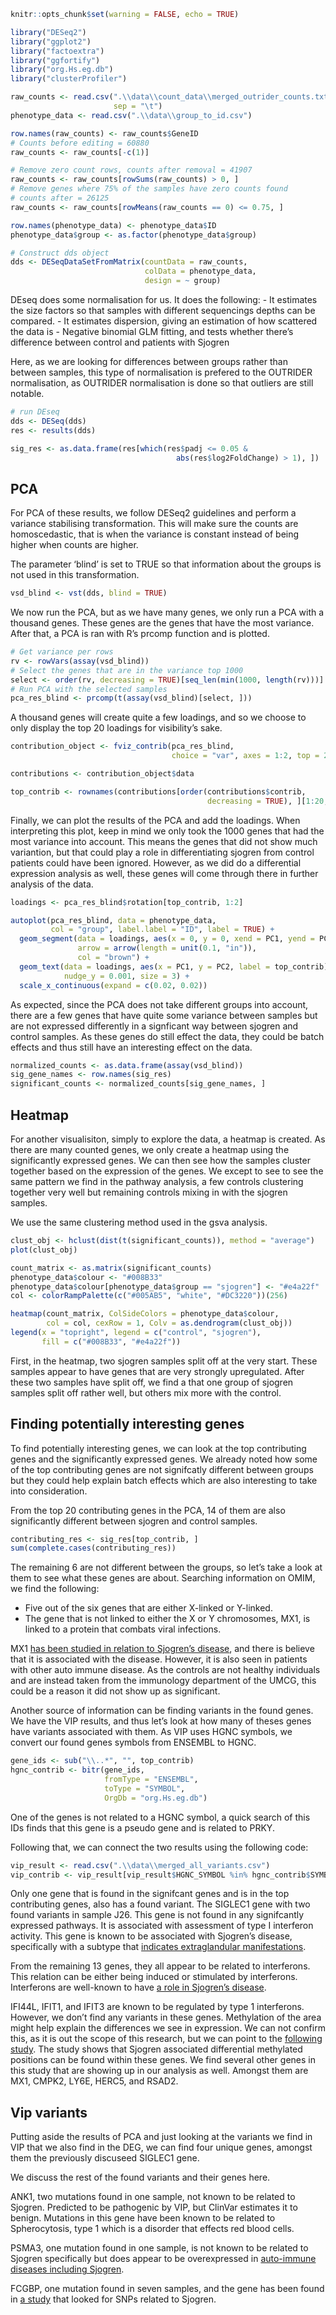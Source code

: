 ```r
knitr::opts_chunk$set(warning = FALSE, echo = TRUE)
```

```r
library("DESeq2")
library("ggplot2")
library("factoextra")
library("ggfortify")
library("org.Hs.eg.db")
library("clusterProfiler")
```

```r
raw_counts <- read.csv(".\\data\\count_data\\merged_outrider_counts.txt",
                       sep = "\t")
phenotype_data <- read.csv(".\\data\\group_to_id.csv")

row.names(raw_counts) <- raw_counts$GeneID
# Counts before editing = 60880
raw_counts <- raw_counts[-c(1)]

# Remove zero count rows, counts after removal = 41907
raw_counts <- raw_counts[rowSums(raw_counts) > 0, ]
# Remove genes where 75% of the samples have zero counts found
# counts after = 26125
raw_counts <- raw_counts[rowMeans(raw_counts == 0) <= 0.75, ]

row.names(phenotype_data) <- phenotype_data$ID
phenotype_data$group <- as.factor(phenotype_data$group)
```

```r
# Construct dds object
dds <- DESeqDataSetFromMatrix(countData = raw_counts,
                              colData = phenotype_data,
                              design = ~ group)
```


DEseq does some normalisation for us. It does the following:
- It estimates the size factors so that samples with different sequencings depths can be compared.
- It estimates dispersion, giving an estimation of how scattered the data is
- Negative binomial GLM fitting, and tests whether there's difference between control and patients with Sjogren

Here, as we are looking for differences between groups rather than between samples, this type of normalisation is prefered to
the OUTRIDER normalisation, as OUTRIDER normalisation is done so that outliers are still notable.
```r
# run DEseq
dds <- DESeq(dds)
res <- results(dds)

sig_res <- as.data.frame(res[which(res$padj <= 0.05 &
                                     abs(res$log2FoldChange) > 1), ])
```

## PCA

For PCA of these results, we follow DESeq2 guidelines and perform a variance stabilising transformation. This will make
sure the counts are homoscedastic, that is when the variance is constant instead of being higher when counts are higher.

The parameter 'blind' is set to TRUE so that information about the groups is not used in this transformation.
```r
vsd_blind <- vst(dds, blind = TRUE)
```

We now run the PCA, but as we have many genes, we only run a PCA with a thousand genes. These genes are the genes that
have the most variance. After that, a PCA is ran with R's prcomp function and is plotted.

```r
# Get variance per rows
rv <- rowVars(assay(vsd_blind))
# Select the genes that are in the variance top 1000
select <- order(rv, decreasing = TRUE)[seq_len(min(1000, length(rv)))]
# Run PCA with the selected samples
pca_res_blind <- prcomp(t(assay(vsd_blind)[select, ]))
```

A thousand genes will create quite a few loadings, and so we choose to only display the top 20 loadings for visibility's sake.

```r
contribution_object <- fviz_contrib(pca_res_blind,
                                    choice = "var", axes = 1:2, top = 20)

contributions <- contribution_object$data

top_contrib <- rownames(contributions[order(contributions$contrib,
                                            decreasing = TRUE), ][1:20, ])
```

Finally, we can plot the results of the PCA and add the loadings. When interpreting this plot, keep in mind we only took
the 1000 genes that had the most variance into account. This means the genes that did not show much variantion, but that could play a 
role in differentiating sjogren from control patients could have been ignored. However, as we did do a differential expression analysis as
well, these genes will come through there in further analysis of the data.

```r
loadings <- pca_res_blind$rotation[top_contrib, 1:2]

autoplot(pca_res_blind, data = phenotype_data,
         col = "group", label.label = "ID", label = TRUE) +
  geom_segment(data = loadings, aes(x = 0, y = 0, xend = PC1, yend = PC2),
               arrow = arrow(length = unit(0.1, "in")),
               col = "brown") +
  geom_text(data = loadings, aes(x = PC1, y = PC2, label = top_contrib),
            nudge_y = 0.001, size = 3) +
  scale_x_continuous(expand = c(0.02, 0.02))
```

As expected, since the PCA does not take different groups into account, there are a few genes that have quite some
variance between samples but are not expressed differently in a signficant way between sjogren and control samples.
As these genes do still effect the data, they could be batch effects and thus still have an interesting effect on the data.

```r
normalized_counts <- as.data.frame(assay(vsd_blind))
sig_gene_names <- row.names(sig_res)
significant_counts <- normalized_counts[sig_gene_names, ]
```

## Heatmap

For another visualisiton, simply to explore the data, a heatmap is created. As there are many counted genes, we only create a heatmap using the significantly
expressed genes. We can then see how the samples cluster together based on the expression of the genes. We except to see to see the same 
pattern we find in the pathway analysis, a few controls clustering together very well but remaining controls mixing in with the sjogren samples.

We use the same clustering method used in the gsva analysis.

```r
clust_obj <- hclust(dist(t(significant_counts)), method = "average")
plot(clust_obj)
```

```r
count_matrix <- as.matrix(significant_counts)
phenotype_data$colour <- "#008B33"
phenotype_data$colour[phenotype_data$group == "sjogren"] <- "#e4a22f"
col <- colorRampPalette(c("#005AB5", "white", "#DC3220"))(256)

heatmap(count_matrix, ColSideColors = phenotype_data$colour,
        col = col, cexRow = 1, Colv = as.dendrogram(clust_obj))
legend(x = "topright", legend = c("control", "sjogren"),
       fill = c("#008B33", "#e4a22f"))
```

First, in the heatmap, two sjogren samples split off at the very start. These samples appear to have genes 
that are very strongly upregulated. After these two samples have split off, we find a that one group of sjogren samples
split off rather well, but others mix more with the control.

## Finding potentially interesting genes

To find potentially interesting genes, we can look at the top contributing genes and the significantly expressed genes.
We already noted how some of the top contributing genes are not signifcatly different between groups but they could 
help explain batch effects which are also interesting to take into consideration.

From the top 20 contributing genes in the PCA, 14 of them are also significantly different between sjogren and control
samples.

```r
contributing_res <- sig_res[top_contrib, ]
sum(complete.cases(contributing_res))
```

The remaining 6 are not different between the groups, so let's take a look at them to see what these genes are about.
Searching information on OMIM, we find the following:

- Five out of the six genes that are either X-linked or Y-linked.
- The gene that is not linked to either the X or Y chromosomes, MX1, is linked to a protein that combats viral infections.

MX1 [has been studied in relation to Sjogren's disease](https://pubmed.ncbi.nlm.nih.gov/31241661/), and there is believe that it is associated with the disease. However, 
it is also seen in patients with other auto immune disease. As the controls are not healthy individuals and are instead taken from
the immunology department of the UMCG, this could be a reason it did not show up as significant. 

Another source of information can be finding variants in the found genes. We have the VIP results, and thus let's look 
at how many of theses genes have variants associated with them. As VIP uses HGNC symbols, we convert our found genes 
symbols from ENSEMBL to HGNC. 

```r
gene_ids <- sub("\\..*", "", top_contrib)
hgnc_contrib <- bitr(gene_ids,
                     fromType = "ENSEMBL",
                     toType = "SYMBOL",
                     OrgDb = "org.Hs.eg.db")
```

One of the genes is not related to a HGNC symbol, a quick search of this IDs finds that this gene is a pseudo gene and 
is related to PRKY.

Following that, we can connect the two results using the following code:

```r
vip_result <- read.csv(".\\data\\merged_all_variants.csv")
vip_contrib <- vip_result[vip_result$HGNC_SYMBOL %in% hgnc_contrib$SYMBOL, ]
```

Only one gene that is found in the signifcant genes and is in the top contributing genes, also has a found variant. The
SIGLEC1 gene with two found variants in sample J26. This gene is not found in any signifcantly expressed pathways. It is 
associated with assessment of type I interferon activity. This gene is known to be associated with Sjogren's disease, specifically
with a subtype that [indicates extraglandular manifestations](https://rmdopen.bmj.com/content/2/2/e000292).

From the remaining 13 genes, they all appear to be related to interferons. This relation can be either being induced 
or stimulated by interferons. Interferons are well-known to have [a role in Sjogren's disease](https://pmc.ncbi.nlm.nih.gov/articles/PMC7916411/).

IFI44L, IFIT1, and IFIT3 are known to be regulated by type 1 interferons. However, we don't find  any variants in these 
genes. Methylation of the area might help explain the differences we see in expression. We can not confirm this, as 
it is out the scope of this research, but we can point to the [following study](https://www.nature.com/articles/s41598-021-01324-0).
The study shows that Sjogren associated differential methylated positions can be found within these genes. We find several
other genes in this study that are showing up in our analysis as well. Amongst them are MX1, CMPK2, LY6E, HERC5, and RSAD2.

## Vip variants

Putting aside the results of PCA and just looking at the variants we find in VIP that we also find in the DEG, we can
find four unique genes, amongst them the previously discuseed SIGLEC1 gene. 

We discuss the rest of the found variants and their genes here.

ANK1, two mutations found in one sample, not known to be related to Sjogren. Predicted to be pathogenic by VIP, but ClinVar
estimates it to benign. Mutations in this gene have been known to be related to Spherocytosis, type 1 which is a disorder that
effects red blood cells.

PSMA3, one mutation found in one sample, is not known to be related to Sjogren specifically but does appear to be overexpressed in 
[auto-immune diseases including Sjogren](https://pubmed.ncbi.nlm.nih.gov/12375310/).

FCGBP, one mutation found in seven samples, and the gene has been found in [a study](https://pmc.ncbi.nlm.nih.gov/articles/PMC8809958/#abstract1) 
that looked for SNPs related to Sjogren.
